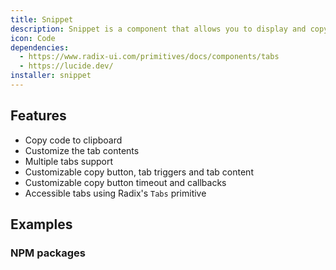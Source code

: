 ```yaml
---
title: Snippet
description: Snippet is a component that allows you to display and copy code in a tabbed interface.
icon: Code
dependencies:
  - https://www.radix-ui.com/primitives/docs/components/tabs
  - https://lucide.dev/
installer: snippet
---
```


## Features

- Copy code to clipboard
- Customize the tab contents
- Multiple tabs support
- Customizable copy button, tab triggers and tab content
- Customizable copy button timeout and callbacks
- Accessible tabs using Radix's `Tabs` primitive

## Examples

### NPM packages

<Preview path="snippet-npm" />
